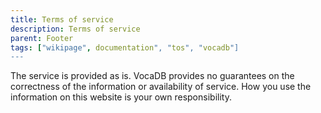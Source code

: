 ---
title: Terms of service
description: Terms of service
parent: Footer
tags: ["wikipage", documentation", "tos", "vocadb"]
---

The service is provided as is. VocaDB provides no guarantees on the correctness of the information or availability of service. How you use the information on this website is your own responsibility.